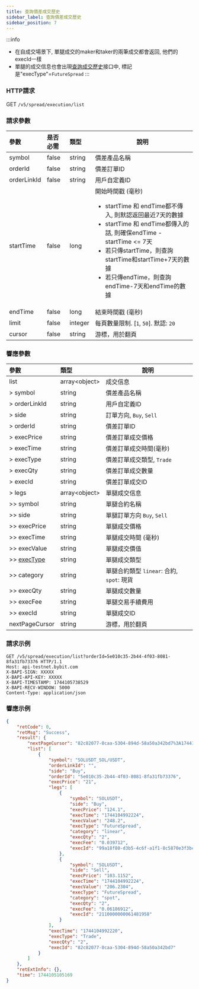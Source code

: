 ```yaml
---
title: 查詢價差成交歷史
sidebar_label: 查詢價差成交歷史
sidebar_position: 7
---
```

:::info
* 在自成交場景下, 單腿成交的maker和taker的兩筆成交都會返回, 他們的execId一樣
* 單腿的成交信息也會出現[查詢成交歷史](../../order/order-list)接口中, 標記是"execType"=`FutureSpread`
:::

### HTTP請求
GET `/v5/spread/execution/list`

### 請求參數
| 參數 | 是否必需 | 類型 | 說明|
|:----- |:-------|:-----|------ |
|symbol |false |string |價差產品名稱|
|orderId |false |string |價差訂單ID |
|orderLinkId |false |string |用戶自定義ID |
|startTime |false |long |開始時間戳 (毫秒)<ul><li>startTime 和 endTime都不傳入, 則默認返回最近7天的數據</li><li>startTime 和 endTime都傳入的話, 則確保endTime - startTime &lt;= 7天</li><li>若只傳startTime，則查詢startTime和startTime+7天的數據</li><li>若只傳endTime，則查詢endTime-7天和endTime的數據</li></ul>|
|endTime |false |long |結束時間戳 (毫秒)|
|limit |false |integer |每頁數量限制. [`1`, `50`]. 默認: `20`|
|cursor |false |string |游標，用於翻頁|

### 響應參數
| 參數 | 類型 | 說明|
|:----- |:-----|----- |
|list|array&lt;object&gt; |成交信息 |
|> symbol|string |價差產品名稱 |
|> orderLinkId|string |用戶自定義ID |
|> side|string |訂單方向, `Buy`, `Sell` |
|> orderId|string |價差訂單ID|
|> execPrice|string |價差訂單成交價格|
|> execTime|string |價差訂單成交時間(毫秒)|
|> execType|string |價差訂單成交類型, `Trade` |
|> execQty|string |價差訂單成交數量 |
|> execId|string |價差訂單成交ID |
|> legs|array&lt;object&gt; |單腿成交信息|
|>> symbol|string |單腿合約名稱 |
|>> side|string |單腿訂單方向 `Buy`, `Sell` |
|>> execPrice|string |單腿成交價格 |
|>> execTime|string |單腿成交時間 (毫秒) |
|>> execValue|string |單腿成交價值 |
|>> [execType](../../enum#exectype)|string |單腿成交類型 |
|>> category|string |單腿合約類型 `linear`: 合約, `spot`: 現貨 |
|>> execQty|string |單腿成交數量 |
|>> execFee|string |單腿交易手續費用 |
|>> execId|string |單腿成交ID|
|nextPageCursor |string |游標，用於翻頁 |

### 請求示例

```http
GET /v5/spread/execution/list?orderId=5e010c35-2b44-4f03-8081-8fa31fb73376 HTTP/1.1
Host: api-testnet.bybit.com
X-BAPI-SIGN: XXXXX
X-BAPI-API-KEY: XXXXX
X-BAPI-TIMESTAMP: 1744105738529
X-BAPI-RECV-WINDOW: 5000
Content-Type: application/json
```

### 響應示例
```json
{
    "retCode": 0,
    "retMsg": "Success",
    "result": {
        "nextPageCursor": "82c82077-0caa-5304-894d-58a50a342bd7%3A1744104992219%2C82c82077-0caa-5304-894d-58a50a342bd7%3A1744104992219",
        "list": [
            {
                "symbol": "SOLUSDT_SOL/USDT",
                "orderLinkId": "",
                "side": "Buy",
                "orderId": "5e010c35-2b44-4f03-8081-8fa31fb73376",
                "execPrice": "21",
                "legs": [
                    {
                        "symbol": "SOLUSDT",
                        "side": "Buy",
                        "execPrice": "124.1",
                        "execTime": "1744104992224",
                        "execValue": "248.2",
                        "execType": "FutureSpread",
                        "category": "linear",
                        "execQty": "2",
                        "execFee": "0.039712",
                        "execId": "99a18f80-d3b5-4c6f-a1f1-8c5870e3f3bc"
                    },
                    {
                        "symbol": "SOLUSDT",
                        "side": "Sell",
                        "execPrice": "103.1152",
                        "execTime": "1744104992224",
                        "execValue": "206.2304",
                        "execType": "FutureSpread",
                        "category": "spot",
                        "execQty": "2",
                        "execFee": "0.06186912",
                        "execId": "2110000000061481958"
                    }
                ],
                "execTime": "1744104992220",
                "execType": "Trade",
                "execQty": "2",
                "execId": "82c82077-0caa-5304-894d-58a50a342bd7"
            }
        ]
    },
    "retExtInfo": {},
    "time": 1744105105169
}
```
